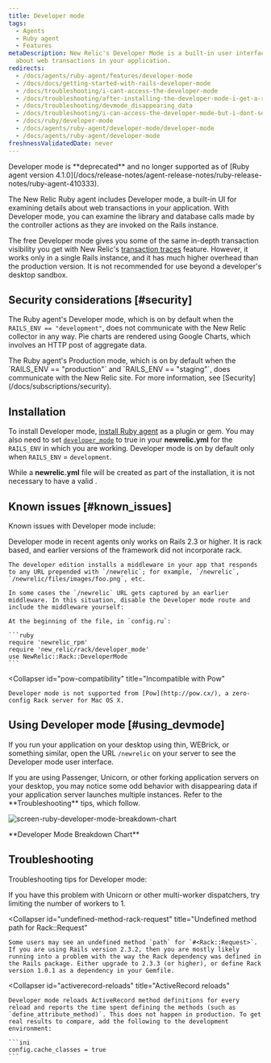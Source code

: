```yaml
---
title: Developer mode
tags:
  - Agents
  - Ruby agent
  - Features
metaDescription: New Relic's Developer Mode is a built-in user interface to examine details
  about web transactions in your application.
redirects:
  - /docs/agents/ruby-agent/features/developer-mode
  - /docs/docs/getting-started-with-rails-developer-mode
  - /docs/troubleshooting/i-cant-access-the-developer-mode
  - /docs/troubleshooting/after-installing-the-developer-mode-i-get-a-routing-error
  - /docs/troubleshooting/devmode_disappearing_data
  - /docs/troubleshooting/i-can-access-the-developer-mode-but-i-dont-see-any-data
  - /docs/ruby/developer-mode
  - /docs/agents/ruby-agent/developer-mode/developer-mode
  - /docs/agents/ruby-agent/developer-mode
freshnessValidatedDate: never
---
```


<Callout variant="caution">
  Developer mode is <DNT>**deprecated**</DNT> and no longer supported as of [Ruby agent version 4.1.0](/docs/release-notes/agent-release-notes/ruby-release-notes/ruby-agent-410333).
</Callout>

The New Relic Ruby agent includes Developer mode, a built-in UI for examining details about web transactions in your application. With Developer mode, you can examine the library and database calls made by the controller actions as they are invoked on the Rails instance.

The free Developer mode gives you some of the same in-depth transaction visibility you get with New Relic's [transaction traces](/docs/apm/transactions/transaction-traces/introduction-transaction-traces) feature. However, it works only in a single Rails instance, and it has much higher overhead than the production version. It is not recommended for use beyond a developer's desktop sandbox.

## Security considerations [#security]

The Ruby agent's Developer mode, which is on by default when the `RAILS_ENV == "development"`, does not communicate with the New Relic collector in any way. Pie charts are rendered using Google Charts, which involves an HTTP post of aggregate data.

<Callout variant="tip">
  The Ruby agent's Production mode, which is on by default when the `RAILS_ENV == "production"` and `RAILS_ENV == "staging"`, does communicate with the New Relic site. For more information, see [Security](/docs/subscriptions/security).
</Callout>

## Installation

To install Developer mode, [install Ruby agent](/docs/ruby/ruby-agent-installation) as a plugin or gem. You may also need to set [`developer_mode`](/docs/agents/ruby-agent/installation-configuration/ruby-agent-configuration#developer_mode) to true in your <DNT>**newrelic.yml**</DNT> for the `RAILS_ENV` in which you are working. Developer mode is on by default only when `RAILS_ENV` = `development`.

While a <DNT>**newrelic.yml**</DNT> file will be created as part of the installation, it is not necessary to have a valid <InlinePopover type="licenseKey"/>.

## Known issues [#known_issues]

Known issues with Developer mode include:

<CollapserGroup>
  <Collapser
    id="rails-23"
    title="Requires Rails 2.3 or higher"
  >
    Developer mode in recent agents only works on Rails 2.3 or higher. It is rack based, and earlier versions of the framework did not incorporate rack.

    The developer edition installs a middleware in your app that responds to any URL prepended with `/newrelic`; for example, `/newrelic`, `/newrelic/files/images/foo.png`, etc.

    In some cases the `/newrelic` URL gets captured by an earlier middleware. In this situation, disable the Developer mode route and include the middleware yourself:

    At the beginning of the file, in `config.ru`:

    ```ruby
    require 'newrelic_rpm'
    require 'new_relic/rack/developer_mode'
    use NewRelic::Rack::DeveloperMode
    ```
  </Collapser>

  <Collapser
    id="pow-compatibility"
    title="Incompatible with Pow"
  >
    Developer mode is not supported from [Pow](http://pow.cx/), a zero-config Rack server for Mac OS X.
  </Collapser>
</CollapserGroup>

## Using Developer mode [#using_devmode]

If you run your application on your desktop using thin, WEBrick, or something similar, open the URL `/newrelic` on your server to see the Developer mode user interface.

<Callout variant="caution">
  If you are using Passenger, Unicorn, or other forking application servers on your desktop, you may notice some odd behavior with disappearing data if your application server launches multiple instances. Refer to the <DNT>**Troubleshooting**</DNT> tips, which follow.
</Callout>

<img
  title="screen-ruby-developer-mode-breakdown-chart"
  alt="screen-ruby-developer-mode-breakdown-chart"
  src="/images/apm_screenshot-crop_screen-breakdown-chart.webp"
/>

<DNT>
  **Developer Mode Breakdown Chart**
</DNT>

## Troubleshooting

Troubleshooting tips for Developer mode:

<CollapserGroup>
  <Collapser
    id="disappearing-request"
    title="Disappearing requests"
  >
    If you have this problem with Unicorn or other multi-worker dispatchers, try limiting the number of workers to 1.
  </Collapser>

  <Collapser
    id="undefined-method-rack-request"
    title="Undefined method path for Rack::Request"
  >
    Some users may see an undefined method `path` for `#<Rack::Request>`. If you are using Rails version 2.3.2, then you are mostly likely running into a problem with the way the Rack dependency was defined in the Rails package. Either upgrade to 2.3.3 (or higher), or define Rack version 1.0.1 as a dependency in your Gemfile.
  </Collapser>

  <Collapser
    id="activerecord-reloads"
    title="ActiveRecord reloads"
  >
    Developer mode reloads ActiveRecord method definitions for every reload and reports the time spent defining the methods (such as `define_attribute_method)`. This does not happen in production. To get real results to compare, add the following to the development environment:

    ```ini
    config.cache_classes = true
    ```
  </Collapser>
</CollapserGroup>
